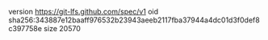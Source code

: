 version https://git-lfs.github.com/spec/v1
oid sha256:343887e12baaff976532b23943aeeb2117fba37944a4dc01d3f0def8c397758e
size 20570
